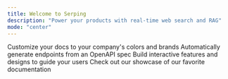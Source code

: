 ```yaml
---
title: Welcome to Serping
description: "Power your products with real-time web search and RAG"
mode: "center"
---
```


<CardGroup cols={2}>
  <Card
    title="Quick Start"
    icon="rocket"
    href="https://docs.serping.io/docs/settings/global"
  >
    Customize your docs to your company's colors and brands
  </Card>
  <Card
    title="API References"
    icon="code"
    href="https://docs.serping.io/api-reference/introduction"
  >
    Automatically generate endpoints from an OpenAPI spec
  </Card>
  <Card
    title="Your Dashboard"
    icon="screwdriver-wrench"
    href="https://docs.serping.io/docs/content/components/accordions"
  >
    Build interactive features and designs to guide your users
  </Card>
  <Card
    title="Credits & Limits"
    icon="coin"
    href="https://docs.serping.io/customers"
  >
    Check out our showcase of our favorite documentation
  </Card>
</CardGroup>